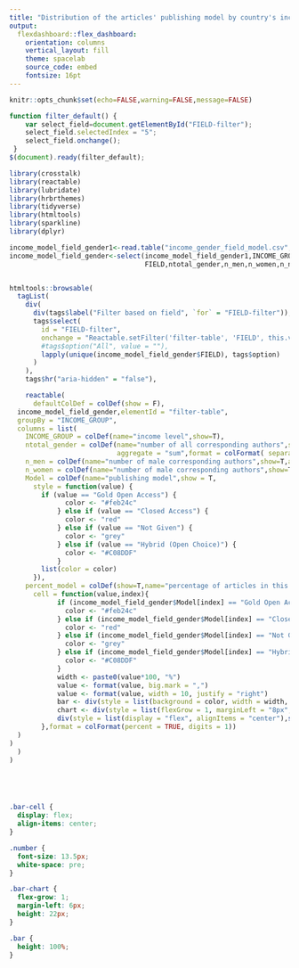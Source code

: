 ```yaml
---
title: "Distribution of the articles' publishing model by country's income level of corresponding authors"
output:
  flexdashboard::flex_dashboard:
    orientation: columns
    vertical_layout: fill
    theme: spacelab
    source_code: embed
    fontsize: 16pt
---
```


```r
knitr::opts_chunk$set(echo=FALSE,warning=FALSE,message=FALSE)
```

```js
function filter_default() {
    var select_field=document.getElementById("FIELD-filter");
    select_field.selectedIndex = "5";
    select_field.onchange();
 }
$(document).ready(filter_default);
```

```r
library(crosstalk)
library(reactable)
library(lubridate)
library(hrbrthemes)
library(tidyverse)
library(htmltools)
library(sparkline)
library(dplyr)

income_model_field_gender1<-read.table("income_gender_field_model.csv",header=TRUE,sep=",",quote="\r",dec = ".")
income_model_field_gender<-select(income_model_field_gender1,INCOME_GROUP,
                                  FIELD,ntotal_gender,n_men,n_women,n_nogender,Model,n_total_models,percent_model)


htmltools::browsable(
  tagList(
    div(
      div(tags$label("Filter based on field", `for` = "FIELD-filter")),
      tags$select(
        id = "FIELD-filter",
        onchange = "Reactable.setFilter('filter-table', 'FIELD', this.value)",
        #tags$option("All", value = ""),
        lapply(unique(income_model_field_gender$FIELD), tags$option)
      )
    ),
    tags$hr("aria-hidden" = "false"),

    reactable(
      defaultColDef = colDef(show = F),
  income_model_field_gender,elementId = "filter-table",
  groupBy = "INCOME_GROUP",
  columns = list(
    INCOME_GROUP = colDef(name="income level",show=T),
    ntotal_gender = colDef(name="number of all corresponding authors",show=T,
                           aggregate = "sum",format = colFormat( separators = TRUE)),
    n_men = colDef(name="number of male corresponding authors",show=T,aggregate = "sum",format = colFormat( separators = TRUE)),
    n_women = colDef(name="number of male corresponding authors",show=T,aggregate = "sum",format = colFormat( separators = TRUE)),
    Model = colDef(name="publishing model",show = T,
      style = function(value) {
        if (value == "Gold Open Access") {
              color <- "#feb24c"
            } else if (value == "Closed Access") {
              color <- "red"
            } else if (value == "Not Given") {
              color <- "grey"
            } else if (value == "Hybrid (Open Choice)") {
              color <- "#C08DDF"
            }
        list(color = color)
      }),
    percent_model = colDef(show=T,name="percentage of articles in this model",
      cell = function(value,index){
            if (income_model_field_gender$Model[index] == "Gold Open Access") {
              color <- "#feb24c"
            } else if (income_model_field_gender$Model[index] == "Closed Access") {
              color <- "red"
            } else if (income_model_field_gender$Model[index] == "Not Given") {
              color <- "grey"
            } else if (income_model_field_gender$Model[index] == "Hybrid (Open Choice)") {
              color <- "#C08DDF"
            }
            width <- paste0(value*100, "%")
            value <- format(value, big.mark = ",")
            value <- format(value, width = 10, justify = "right")
            bar <- div(style = list(background = color, width = width, height = "16px"))
            chart <- div(style = list(flexGrow = 1, marginLeft = "8px", background = "#e1e1e1"), bar)
            div(style = list(display = "flex", alignItems = "center"),span(class = "number", width), chart)
        },format = colFormat(percent = TRUE, digits = 1))
  )
)
  )
)






```

```css
.bar-cell {
  display: flex;
  align-items: center;
}

.number {
  font-size: 13.5px;
  white-space: pre;
}

.bar-chart {
  flex-grow: 1;
  margin-left: 6px;
  height: 22px;
}

.bar {
  height: 100%;
}
```
